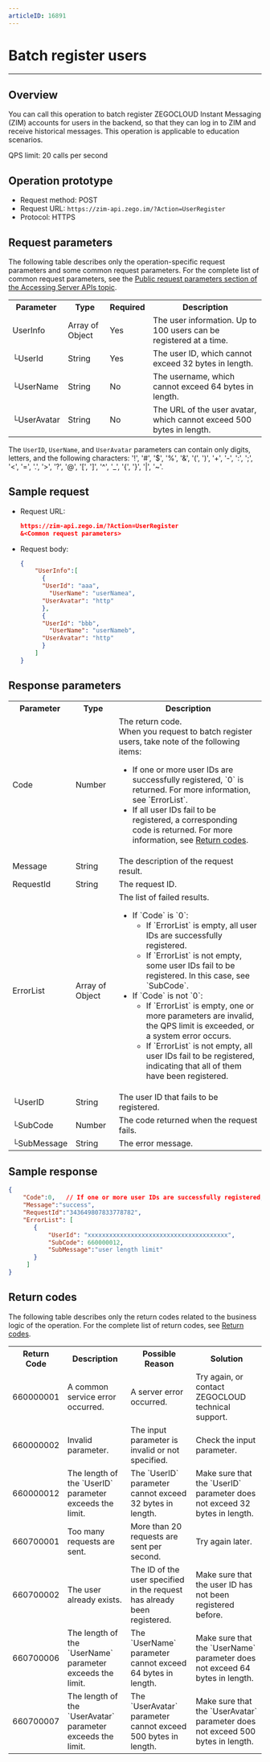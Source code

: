 ```yaml
---
articleID: 16891
---
```



# Batch register users

- - -



## Overview

You can call this operation to batch register ZEGOCLOUD Instant Messaging (ZIM) accounts for users in the backend, so that they can log in to ZIM and receive historical messages. This operation is applicable to education scenarios.

QPS limit: 20 calls per second

## Operation prototype

- Request method: POST
- Request URL: `https://zim-api.zego.im/?Action=UserRegister`
- Protocol: HTTPS

## Request parameters

The following table describes only the operation-specific request parameters and some common request parameters. For the complete list of common request parameters, see the [Public request parameters section of the Accessing Server APIs topic](../Accessing%20Server%20APIs.mdx#public-parameters).

<table class="collapsible-table" >
<tbody><tr data-row-level="1">
<th>Parameter</th>
<th>Type</th>
<th>Required</th>
<th>Description</th>
</tr>
<tr data-row-level="3" data-row-child="true">
<td>UserInfo</td>
<td>Array of Object</td>
<td>Yes</td>
<td>The user information. Up to 100 users can be registered at a time.</td>
</tr>
<tr data-row-level="3-1">
<td>└UserId</td>
<td>String</td>
<td>Yes</td>
<td>The user ID, which cannot exceed 32 bytes in length.</td>
</tr>
<tr data-row-level="3-2">
<td>└UserName</td>
<td>String</td>
<td>No</td>
<td>The username, which cannot exceed 64 bytes in length.</td>
</tr>
<tr data-row-level="3-3">
<td>└UserAvatar</td>
<td>String</td>
<td>No</td>
<td>The URL of the user avatar, which cannot exceed 500 bytes in length.</td>
</tr>
</tbody></table>

<Note title="Note">

The `UserID`, `UserName`, and `UserAvatar` parameters can contain only digits, letters, and the following characters: '!', '#', '$', '%', '\&', '(', ')', '+', '-', ':', ';', '\<', '=', '.', '>', '?', '@', '\[', ']', '\^', '\_', '{', '}', '\|', '~'.

</Note>

## Sample request

- Request URL:
  
  ```json
  https://zim-api.zego.im/?Action=UserRegister
  &<Common request parameters>
  ```

- Request body:
  
  ```json
  {
      "UserInfo":[
    	{
      	"UserId": "aaa",
          "UserName": "userNamea",
      	"UserAvatar": "http"
    	},
    	{
      	"UserId": "bbb",
          "UserName": "userNameb",
      	"UserAvatar": "http"
    	}
      ]
  }
  ```

## Response parameters

<table class="collapsible-table" >
<tbody><tr data-row-level="1">
<th>Parameter</th>
<th>Type</th>
<th>Description</th>
</tr>
<tr data-row-level="2">
<td>Code</td>
<td>Number</td>
<td>The return code.<div class="mk-hint">When you request to batch register users, take note of the following items:<ul><li>If one or more user IDs are successfully registered, `0` is returned. For more information, see `ErrorList`.</li><li>If all user IDs fail to be registered, a corresponding code is returned. For more information, see <a href="./../Return%20codes.mdx" target="_blank">Return codes</a>.</li></ul></div></td>
</tr>
<tr data-row-level="3">
<td>Message</td>
<td>String</td>
<td>The description of the request result.</td>
</tr>
<tr data-row-level="4">
<td>RequestId</td>
<td>String</td>
<td>The request ID.</td>
</tr>
<tr data-row-level="5" data-row-child="true">
<td>ErrorList</td>
<td>Array of Object</td>
<td>
The list of failed results.
<ul>

<li>
If `Code` is `0`:
<ul>
<li>If `ErrorList` is empty, all user IDs are successfully registered.</li>
<li>If `ErrorList` is not empty, some user IDs fail to be registered. In this case, see `SubCode`.</li>
</ul>
</li>
<li>
If `Code` is not `0`:
<ul>
<li>If `ErrorList` is empty, one or more parameters are invalid, the QPS limit is exceeded, or a system error occurs.</li>
<li>If `ErrorList` is not empty, all user IDs fail to be registered, indicating that all of them have been registered.</li>
</ul>

</li>
</ul></td>
</tr>
<tr data-row-level="5-3">
<td>└UserID</td>
<td>String</td>
<td>The user ID that fails to be registered.</td>
</tr>
<tr data-row-level="5-4">
<td>└SubCode</td>
<td>Number</td>
<td>The code returned when the request fails.</td>
</tr>
<tr data-row-level="5-5">
<td>└SubMessage</td>
<td>String</td>
<td>The error message.</td>
</tr>
</tbody></table>

## Sample response

```json
{
    "Code":0,   // If one or more user IDs are successfully registered, 0 is returned. For more information, see ErrorList.
    "Message":"success",
    "RequestId":"343649807833778782",
    "ErrorList": [
       {
           "UserId": "xxxxxxxxxxxxxxxxxxxxxxxxxxxxxxxxxxxxxxx",
           "SubCode": 660000012,
           "SubMessage":"user length limit"
       }
     ] 
}
```

## Return codes

The following table describes only the return codes related to the business logic of the operation. For the complete list of return codes, see [Return codes](../Return%20codes.mdx).

<table>
<tbody><tr>
<th>Return Code</th>
<th>Description</th>
<th>Possible Reason</th>
<th>Solution</th>
</tr>
<tr>
<td>660000001</td>
<td>A common service error occurred.</td>
<td>A server error occurred.</td>
<td>Try again, or contact ZEGOCLOUD technical support.</td>
</tr>
<tr>
<td>660000002</td>
<td>Invalid parameter.</td>
<td>The input parameter is invalid or not specified.</td>
<td>Check the input parameter.</td>
</tr>
<tr>
<td>660000012</td>
<td>The length of the `UserID` parameter exceeds the limit.</td>
<td>The `UserID` parameter cannot exceed 32 bytes in length.</td>
<td>Make sure that the `UserID` parameter does not exceed 32 bytes in length.</td>
</tr>
<tr>
<td>660700001</td>
<td>Too many requests are sent.</td>
<td>More than 20 requests are sent per second.</td>
<td>Try again later.</td>
</tr>
<tr>
<td>660700002</td>
<td>The user already exists.</td>
<td>The ID of the user specified in the request has already been registered.</td>
<td>Make sure that the user ID has not been registered before.</td>
</tr>
<tr>
<td>660700006</td>
<td>The length of the `UserName` parameter exceeds the limit.</td>
<td>The `UserName` parameter cannot exceed 64 bytes in length.</td>
<td>Make sure that the `UserName` parameter does not exceed 64 bytes in length.</td>
</tr>
<tr>
<td>660700007</td>
<td>The length of the `UserAvatar` parameter exceeds the limit.</td>
<td>The `UserAvatar` parameter cannot exceed 500 bytes in length.</td>
<td>Make sure that the `UserAvatar` parameter does not exceed 500 bytes in length.</td>
</tr>
</tbody></table>
